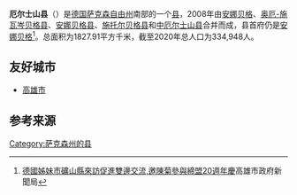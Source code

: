 {{noteTA|G1=德国地名|G2=Landkreis|G3=单位}}
{{Infobox settlement
| name = {{Nowrap|厄尔士山县}}
| native_name = {{lang|de|Erzgebirgskreis}}
| settlement_type = {{GER}}[[县_(德国)|县份]]
| image_skyline = 
| image_caption = 
| image_flag = 
| image_seal = Wappen Erzgebirgskreis.svg
| image_map = {{Photomontage
|photo1a = Saxony ERZ.svg
|photo2a = Locator map ERZ in Germany.svg
|position = center
|color_border = white
|color = 
|spacing = 3
|size = 250
|foot_montage =
}}
| map_caption = 厄尔士山县在萨克森州和德国的位置
| subdivision_type = 国家
| subdivision_name = {{GER}}
| subdivision_type1 = [[联邦州_(德国)|州]]
| subdivision_name1 = {{flagicon|Sachsen|size=21px}} [[萨克森州|萨克森州]]
| seat_type = [[县府_(德国)|县府]]
| seat = [[安娜贝格-布赫霍尔茨|安娜贝格-布赫霍尔茨]]
| leader_party = [[德国基督教民主联盟|基民盟]]
| leader_title = 县长
| leader_name = 弗兰克·福格尔<br>（{{lang|de|Frank Vogel}}）
| area_footnotes = 
| area_total_km2 = 1827.91
| population_as_of = 2019年12月31日
| population_footnotes = <ref>{{cite web |url=https://www.statistik.sachsen.de/download/aktuelle-zahlen/statistik-sachsen_aI1_einwohnerzahlen-monat.xlsx |title=Bevölkerung des Freistaates Sachsen nach Gemeinden am 31. Dezember 2019 |language=de |format=XLSX |publisher=Statistisches Landesamt des Freistaates Sachsen |access-date=2021-06-04 |archive-date=2021-03-04 |archive-url=https://web.archive.org/web/20210304042539/https://www.statistik.sachsen.de/download/aktuelle-zahlen/statistik-sachsen_aI1_einwohnerzahlen-monat.xlsx |dead-url=no }}</ref>
| population_total = 334948
| population_density_km2 = auto
| timezone = [[欧洲中部时间|CET]]
| utc_offset = +1
| timezone_DST = [[欧洲中部夏令时间|CEST]]
| utc_offset_DST = +2
| coordinates = {{coord|50|37|00|N|12|57|00|E|display=inline,title|region:DE_type:city}}
| registration_plate_type = [[德国车辆号牌|车辆号牌]]
| registration_plate = ERZ, ANA, ASZ, AU, MAB, MEK, STL, SZB, ZP
| blank_name = 辖区
| blank_info = 59个[[市镇_(德国)|市镇]]
| website = {{url|www.erzgebirgskreis.de}}
| footnotes = 资料最后更新：{{date|2021-06-05|iso}}
}}
'''厄尔士山县'''（{{lang-de|Erzgebirgskreis}}）是[[德国|德国]][[萨克森自由州|萨克森自由州]]南部的一个[[县_(德国)|县]]，2008年由[[安娜贝格-布赫霍尔茨|安娜贝格]]、[[奥厄-施瓦岑贝格县|奥厄-施瓦岑贝格县]]、[[安娜贝格县|安娜贝格县]]、[[施托尔贝格县|施托尔贝格县]]和[[中厄尔士山县|中厄尔士山县]]合并而成，县首府仍是[[安娜贝格-布赫霍尔茨|安娜贝格]]<ref>[http://www.kcg.gov.tw/ActivitiesAlbum_Detail.aspx?n=8A96BAFA52C86CB8&ss=30E1B8AB17100FC7 德國姊妹市礦山縣來訪促進雙邊交流,邀陳菊參與締盟20週年慶]{{dead link|date=2018年4月 |bot=InternetArchiveBot |fix-attempted=yes }}高雄市政府新聞局</ref>。总面积为1827.91平方千米，截至2020年总人口为334,948人。

==友好城市==
*{{ROC}}[[高雄市|高雄市]]

==参考来源==
{{reflist}}

{{萨克森州行政区划}}
{{厄尔士山县行政区划}}
{{Authority control}}
{{DEFAULTSORT:Erzgebirgskreis}}
[[Category:萨克森州的县|Category:萨克森州的县]]